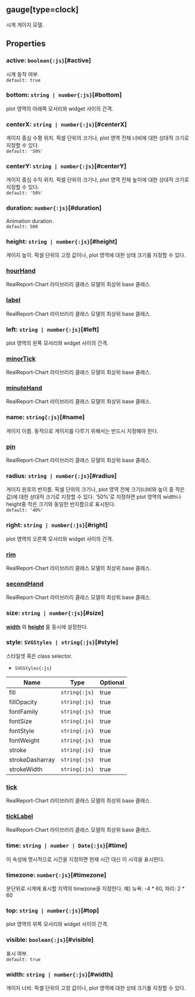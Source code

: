 ## gauge[type=clock]
시계 게이지 모델.
## Properties

### active: `boolean{:js}`[#active]
시계 동작 여부.  
`default: true`  

### bottom: `string | number{:js}`[#bottom]
plot 영역의 아래쪽 모서리와 widget 사이의 간격.  

### centerX: `string | number{:js}`[#centerX]
게이지 중심 수평 위치.
픽셀 단위의 크기나, plot 영역 전체 너비에 대한 상대적 크기로 지정할 수 있다.  
`default: '50%'`  

### centerY: `string | number{:js}`[#centerY]
게이지 중심 수직 위치.
픽셀 단위의 크기나, plot 영역 전체 높이에 대한 상대적 크기로 지정할 수 있다.  
`default: '50%'`  

### duration: `number{:js}`[#duration]
Animation duration.  
`default: 500`  

### height: `string | number{:js}`[#height]
게이지 높이.
픽셀 단위의 고정 값이나, plot 영역에 대한 상태 크기롤 지정할 수 있다.  

### [hourHand](./clock/hourHand)
RealReport-Chart 라이브러리 클래스 모델의 최상위 base 클래스.  

### [label](./clock/label)
RealReport-Chart 라이브러리 클래스 모델의 최상위 base 클래스.  

### left: `string | number{:js}`[#left]
plot 영역의 왼쪽 모서리와 widget 사이의 간격.  

### [minorTick](./clock/minorTick)
RealReport-Chart 라이브러리 클래스 모델의 최상위 base 클래스.  

### [minuteHand](./clock/minuteHand)
RealReport-Chart 라이브러리 클래스 모델의 최상위 base 클래스.  

### name: `string{:js}`[#name]
게이지 이름.
동적으로 게이지를 다루기 위해서는 반드시 지정해야 한다.  

### [pin](./clock/pin)
RealReport-Chart 라이브러리 클래스 모델의 최상위 base 클래스.  

### radius: `string | number{:js}`[#radius]
게이지 원호의 반지름.
픽셀 단위의 크기나, plot 영역 전체 크기(너비와 높이 중 작은 값)에 대한 상대적 크기로 지정할 수 있다.
'50%'로 지정하면 plot 영역의 width나 height중 작은 크기와 동일한 반지름으로 표시된다.  
`default: '40%'`  

### right: `string | number{:js}`[#right]
plot 영역의 오른쪽 모서리와 widget 사이의 간격.  

### [rim](./clock/rim)
RealReport-Chart 라이브러리 클래스 모델의 최상위 base 클래스.  

### [secondHand](./clock/secondHand)
RealReport-Chart 라이브러리 클래스 모델의 최상위 base 클래스.  

### size: `string | number{:js}`[#size]
**[width](#width)** 와  **[height](#height)** 를 동시에 설정한다.  

### style: `SVGStyles | string{:js}`[#style]
스타일셋 혹은 class selector.  
- `SVGStyles{:js}` 

| Name | Type | Optional |  
| ----- | ----- | ----- |  
| fill | `string{:js}` | true |  
| fillOpacity | `string{:js}` | true |  
| fontFamily | `string{:js}` | true |  
| fontSize | `string{:js}` | true |  
| fontStyle | `string{:js}` | true |  
| fontWeight | `string{:js}` | true |  
| stroke | `string{:js}` | true |  
| strokeDasharray | `string{:js}` | true |  
| strokeWidth | `string{:js}` | true |
### [tick](./clock/tick)
RealReport-Chart 라이브러리 클래스 모델의 최상위 base 클래스.  

### [tickLabel](./clock/tickLabel)
RealReport-Chart 라이브러리 클래스 모델의 최상위 base 클래스.  

### time: `string | number | Date{:js}`[#time]
이 속성에 명시적으로 시간을 지정하면 현재 시간 대신 이 시각을 표시한다.  

### timezone: `number{:js}`[#timezone]
분단위로 시계에 표시할 지역의 timezone을 지정한다.
예) 뉴욕: -4 * 60, 파리: 2 * 60  

### top: `string | number{:js}`[#top]
plot 영역의 위쪽 모서리와 widget 사이의 간격.  

### visible: `boolean{:js}`[#visible]
표시 여부.  
`default: true`  

### width: `string | number{:js}`[#width]
게이지 너비.
픽셀 단위의 고정 값이나, plot 영역에 대한 상태 크기롤 지정할 수 있다.  
